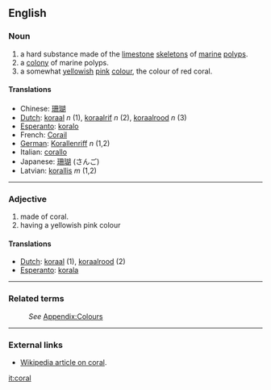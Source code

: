 ==English==
===Noun===
#a hard substance made of the [[limestone]] [[skeleton]]s of [[marine]] [[polyp]]s.
#a [[colony]] of marine polyps.
#a somewhat [[yellow]]ish [[pink]] [[colour]], the colour of red coral.

====Translations====
*Chinese: [[珊瑚]]
*[[Dutch]]: [[koraal]] ''n'' (1), [[koraalrif]] ''n'' (2), [[koraalrood]] ''n'' (3)
*[[Esperanto]]: [[koralo]]
*French: [[Corail]]
*[[German]]: [[Korallenriff]] ''n'' (1,2) 
*Italian: [[corallo]]
*Japanese: [[珊瑚]] (さんご)
*Latvian: [[korallis]] ''m'' (1,2)

----
===Adjective===
#made of coral.
#having a yellowish pink colour

====Translations====
*[[Dutch]]: [[koraal]] (1), [[koraalrood]] (2)
*[[Esperanto]]: [[korala]]

----
===Related terms===
:''See'' [[Wiktionary_Appendix:Colours|Appendix:Colours]]

----
===External links===
*[[w:coral|Wikipedia article on coral]].

[[it:coral]]